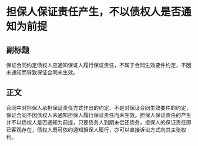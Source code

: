 # 担保人保证责任产生，不以债权人是否通知为前提
## 副标题
保证合同约定债权人应通知保证人履行保证责任，不属于合同生效要件约定，不因未通知而导致保证合同未生效。
## 正文
合同中对担保人承担保证责任方式作出的约定，不是对保证合同生效要件的约定，保证合同不因债权人未通知担保人履行保证责任而未生效。担保人保证责任的产生并不以债权人是否通知为前提，只要债务人到期未偿还债务，担保人的保证责任即已客观存在，债权人既可依约通知担保人履行，亦可以直接诉讼方式向其主张权利。